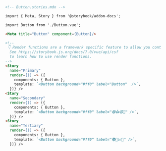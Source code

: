 ```md
<!-- Button.stories.mdx -->

import { Meta, Story } from '@storybook/addon-docs';

import Button from './Button.vue';

<Meta title="Button" component={Button}/>

<!--
 👇 Render functions are a framework specific feature to allow you control on how the component renders.
  See https://storybook.js.org/docs/7.0/vue/api/csf
  to learn how to use render functions.
-->
<Story 
  name="Primary"
  render={() => ({
    components: { Button },
    template: `<Button background="#ff0" label="Button"  />`,
  })} />
<Story
  name="Secondary"
  render={() => ({
    components: { Button },
    template: `<Button background="#ff0" label="😄👍😍💯" />`,
  })} />
<Story
  name="Tertiary"
  render={() => ({
    components: { Button },
    template: `<Button background="#ff0" label="📚📕📈🤓" />`,
  })} />
```